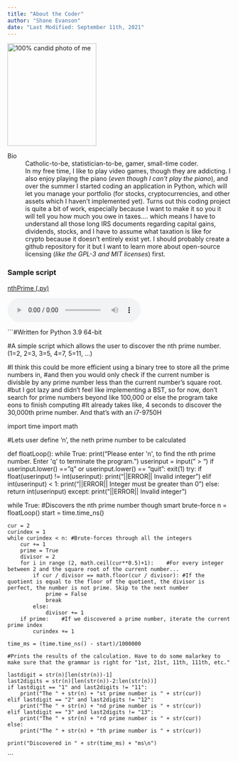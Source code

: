 ```yaml
---
title: "About the Coder"
author: "Shane Evanson"
date: "Last Modified: September 11th, 2021"
---
```


![][twd]

[twd]: https://external-content.duckduckgo.com/iu/?u=https%3A%2F%2Fpyxis.nymag.com%2Fv1%2Fimgs%2F285%2F1ea%2Fee9be3c584f30e34c739467fa3fa4e0f51-wojak-01.w710.jpg '100% candid photo of me' {width=200 height=231}

Bio
:   Catholic-to-be, statistician-to-be, gamer, small-time coder.
:    In my free time, I like to play video games, though they are addicting. I also enjoy playing the piano (*even though I can't play the piano*), and over the summer I started coding an application in Python, which will let you manage your portfolio (for stocks, cryptocurrencies, and other assets which I haven't implemented yet). Turns out this coding project is quite a bit of work, especially because I want to make it so you it will tell you how much you owe in taxes.... which means I have to understand all those long IRS documents regarding capital gains, dividends, stocks, and I have to assume what taxation is like for crypto because it doesn't entirely exist yet. I should probably create a github repository for it but I want to learn more about open-source licensing (*like the GPL-3 and MIT licenses*) first.


### Sample script
[nthPrime (.py)](scripts/nthPrime.py)


<audio controls>
<source src="audio/rename.mp3">
</audio>

```#Written for Python 3.9 64-bit

#A simple script which allows the user to discover the nth prime number. (1=2, 2=3, 3=5, 4=7, 5=11, ...)

#I think this could be more efficient using a binary tree to store all the prime numbers in,
#and then you would only check if the current number is divisble by any prime number less than the current number's square root. 
#but I got lazy and didn't feel like implementing a BST, so for now, don't search for prime numbers beyond like 100,000 or else the program take eons to finish computing
#It already takes like, 4 seconds to discover the 30,000th prime number. And that's with an i7-9750H

import time
import math

#Lets user define 'n', the neth prime number to be calculated

def floatLoop():
    while True:
        print("Please enter \'n\', to find the nth prime number. Enter \'q\' to terminate the program.")
        userinput = input(" > ")
        if userinput.lower() == "q" or userinput.lower() == "quit":
            exit(1)
        try:
            if float(userinput) != int(userinput):
                print("||ERROR|| Invalid integer")
            elif int(userinput) < 1:
                    print("||ERROR|| Integer must be greater than 0")
            else:
                return int(userinput)
        except:
            print("||ERROR|| Invalid integer")

while True:
    #Discovers the nth prime number though smart brute-force
    n = floatLoop()
    start = time.time_ns()

    cur = 2
    curindex = 1
    while curindex < n: #Brute-forces through all the integers
        cur += 1
        prime = True
        divisor = 2
        for i in range (2, math.ceil(cur**0.5)+1):    #For every integer between 2 and the square root of the current number...
            if cur / divisor == math.floor(cur / divisor): #If the quotient is equal to the floor of the quotient, the divisor is perfect, the number is not prime. Skip to the next number
                prime = False
                break
            else:
                divisor += 1
        if prime:    #If we discovered a prime number, iterate the current prime index
            curindex += 1

    time_ms = (time.time_ns() - start)/1000000

    #Prints the results of the calculation. Have to do some malarkey to make sure that the grammar is right for "1st, 21st, 11th, 111th, etc."

    lastdigit = str(n)[len(str(n))-1]
    last2digits = str(n)[len(str(n))-2:len(str(n))]
    if lastdigit == "1" and last2digits != "11":
        print("The " + str(n) + "st prime number is " + str(cur))
    elif lastdigit == "2" and last2digits != "12":
        print("The " + str(n) + "nd prime number is " + str(cur))
    elif lastdigit == "3" and last2digits != "13":
        print("The " + str(n) + "rd prime number is " + str(cur))
    else:
        print("The " + str(n) + "th prime number is " + str(cur))

    print("Discovered in " + str(time_ms) + "ms\n")


```
